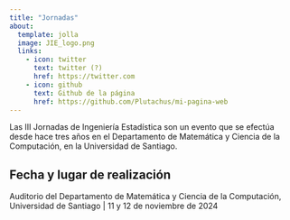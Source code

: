 ```yaml
---
title: "Jornadas"
about:
  template: jolla
  image: JIE_logo.png
  links:
    - icon: twitter
      text: twitter (?)
      href: https://twitter.com
    - icon: github
      text: Github de la página
      href: https://github.com/Plutachus/mi-pagina-web
---
```


Las III Jornadas de Ingeniería Estadística son un evento que se efectúa desde hace tres años en el Departamento de Matemática y Ciencia de la Computación, en la Universidad de Santiago.

## Fecha y lugar de realización

Auditorio del Departamento de Matemática y Ciencia de la Computación, Universidad de Santiago | 11 y 12 de noviembre de 2024